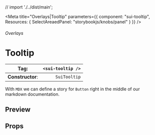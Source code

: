 
// import './../dist/main';

<Meta
	title="Overlays|Tooltip"
	parameters={{
		component: "sui-tooltip",
		Resources: { SelectAreaedPanel: "storybookjs/knobs/panel" }
	}}
/>

###### Overlays

# Tooltip

| **Tag**:         | `<sui-tooltip />` |
| ---------------- | ----------------: |
| **Constructor**: |      `SuiTooltip` |

With `MDX` we can define a story for `Button` right in the middle of our
markdown documentation.

## Preview

## Props
